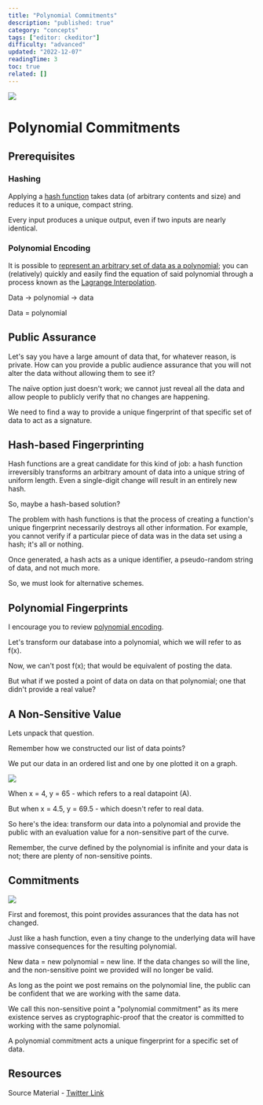 ```yaml
---
title: "Polynomial Commitments"
description: "published: true"
category: "concepts"
tags: ["editor: ckeditor"]
difficulty: "advanced"
updated: "2022-12-07"
readingTime: 3
toc: true
related: []
---
```


![](/images/polynomial-commitments-1.jpeg)

# Polynomial Commitments

## Prerequisites

### Hashing

Applying a [hash function](https://inevitableeth.com/home/concepts/hash) takes data (of arbitrary contents and size) and reduces it to a unique, compact string. 

Every input produces a unique output, even if two inputs are nearly identical.

### Polynomial Encoding

It is possible to [represent an arbitrary set of data as a polynomial](/concepts/polynomial-encoding); you can (relatively) quickly and easily find the equation of said polynomial through a process known as the [Lagrange Interpolation](https://en.wikipedia.org/wiki/Lagrange_polynomial).

Data → polynomial → data

Data = polynomial

## Public Assurance

Let's say you have a large amount of data that, for whatever reason, is private. How can you provide a public audience assurance that you will not alter the data without allowing them to see it?

The naïve option just doesn't work; we cannot just reveal all the data and allow people to publicly verify that no changes are happening. 

We need to find a way to provide a unique fingerprint of that specific set of data to act as a signature.

## Hash-based Fingerprinting

Hash functions are a great candidate for this kind of job: a hash function irreversibly transforms an arbitrary amount of data into a unique string of uniform length. Even a single-digit change will result in an entirely new hash. 

So, maybe a hash-based solution?

The problem with hash functions is that the process of creating a function's unique fingerprint necessarily destroys all other information. For example, you cannot verify if a particular piece of data was in the data set using a hash; it's all or nothing. 

Once generated, a hash acts as a unique identifier, a pseudo-random string of data, and not much more.

So, we must look for alternative schemes.

## Polynomial Fingerprints

I encourage you to review [polynomial encoding](/concepts/polynomial-encoding). 

Let's transform our database into a polynomial, which we will refer to as f(x). 

Now, we can't post f(x); that would be equivalent of posting the data. 

But what if we posted a point of data on data on that polynomial; one that didn't provide a real value?

## A Non-Sensitive Value

Lets unpack that question. 

Remember how we constructed our list of data points? 

We put our data in an ordered list and one by one plotted it on a graph. 

![](/images/polynomial-commitments-2.jpeg)

When x = 4, y = 65 - which refers to a real datapoint (A). 

But when x = 4.5, y = 69.5 - which doesn't refer to real data.

So here's the idea: transform our data into a polynomial and provide the public with an evaluation value for a non-sensitive part of the curve. 

Remember, the curve defined by the polynomial is infinite and your data is not; there are plenty of non-sensitive points.

## Commitments

![](/images/polynomial-commitments-3.jpeg)

First and foremost, this point provides assurances that the data has not changed. 

Just like a hash function, even a tiny change to the underlying data will have massive consequences for the resulting polynomial.

New data = new polynomial = new line. If the data changes so will the line, and the non-sensitive point we provided will no longer be valid. 

As long as the point we post remains on the polynomial line, the public can be confident that we are working with the same data.

We call this non-sensitive point a "polynomial commitment" as its mere existence serves as cryptographic-proof that the creator is committed to working with the same polynomial. 

A polynomial commitment acts a unique fingerprint for a specific set of data.

## Resources

Source Material - [Twitter Link](https://twitter.com/logarithmicrex/status/1581462447491194880)


